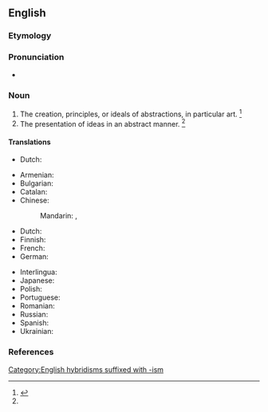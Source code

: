 ==English==

===Etymology===
{{suffix|en|abstraction|ism}}

===Pronunciation===
* {{a|US}} {{IPA|en|/æbˈstɹæk.ʃn̩ˌɪz.m̩/}}

===Noun===
{{en-noun|~}}

# The creation, principles, or ideals of abstractions, in particular art. {{defdate|First attested in the mid 20<sup>th</sup> century.}}<ref name=SOED>{{R:SOED5|page=10}}</ref>
# The presentation of ideas in an abstract manner. {{defdate|First attested in the mid 20<sup>th</sup> century.}}<ref name=SOED/>

====Translations====
{{trans-top|(Philos.) principles of abstractions}}
* Dutch: {{t|nl|abstractionisme|m}}
{{trans-mid}}
{{trans-bottom}}

{{trans-top|abstract art}}
* Armenian: {{t+|hy|աբստրակցիոնիզմ}}
* Bulgarian: {{t|bg|абстракционизъм|m|sc=Cyrl}}
* Catalan: {{t|ca|abstraccionisme|m}}
* Chinese:
*: Mandarin: {{t+|cmn|抽象主義|sc=Hani}}, {{t+|cmn|抽象主义|tr=chōuxiàngzhǔyì|sc=Hani}}
* Dutch: {{t|nl|[[abstract]]e [[kunst]]|n}}
* Finnish: {{t|fi|abstraktionismi}}
* French: {{t+|fr|abstractionnisme}}
* German: {{t|de|Abstraktionismus|m}}
{{trans-mid}}
* Interlingua: {{t|ia|abstractionismo}}
* Japanese: {{t|ja|抽象主義|tr=ちゅうしょうしゅぎ, chūshōshugi)|sc=Jpan}}
* Polish: {{t+|pl|abstrakcjonizm|m}}
* Portuguese: {{t+|pt|abstracionismo|m}}
* Romanian: {{t+|ro|abstracționism|n}}
* Russian: {{t+|ru|абстракциони́зм|m}}
* Spanish: {{t+|es|abstraccionismo|m}}
* Ukrainian: {{t+|uk|абстракціонізм|m|sc=Cyrl}}
{{trans-bottom}}

===References===
<references/>

[[Category:English hybridisms suffixed with -ism]]
